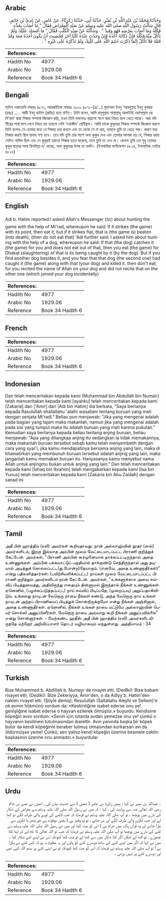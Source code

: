 ## Arabic


<div dir="rtl" lang="ar" style={{fontSize:'larger',backgroundColor:'#f8f9fa',padding:20}}>
وَحَدَّثَنَا مُحَمَّدُ بْنُ عَبْدِ اللَّهِ بْنِ نُمَيْرٍ، حَدَّثَنَا أَبِي، حَدَّثَنَا زَكَرِيَّاءُ، عَنْ عَامِرٍ، عَنْ عَدِيِّ بْنِ حَاتِمٍ، قَالَ سَأَلْتُ رَسُولَ اللَّهِ صلى الله عليه وسلم عَنْ صَيْدِ الْمِعْرَاضِ فَقَالَ ‏"‏ مَا أَصَابَ بِحَدِّهِ فَكُلْهُ وَمَا أَصَابَ بِعَرْضِهِ فَهُوَ وَقِيذٌ ‏"‏ ‏.‏ وَسَأَلْتُهُ عَنْ صَيْدِ الْكَلْبِ فَقَالَ ‏"‏ مَا أَمْسَكَ عَلَيْكَ وَلَمْ يَأْكُلْ مِنْهُ فَكُلْهُ فَإِنَّ ذَكَاتَهُ أَخْذُهُ فَإِنْ وَجَدْتَ عِنْدَهُ كَلْبًا آخَرَ فَخَشِيتَ أَنْ يَكُونَ أَخَذَهُ مَعَهُ وَقَدْ قَتَلَهُ فَلاَ تَأْكُلْ إِنَّمَا ذَكَرْتَ اسْمَ اللَّهِ عَلَى كَلْبِكَ وَلَمْ تَذْكُرْهُ عَلَى غَيْرِهِ ‏"‏ ‏.‏
</div>
<div style={{backgroundColor:'#f8f9fa',padding:20, marginBottom: 10}}><table> <thead> <tr> <th>References:</th> <th></th> </tr> </thead> <tbody><tr><td>Hadith No</td><td>4977</td></tr><tr><td>Arabic No</td><td>1929.06</td></tr><tr><td>Reference</td><td>Book 34 Hadith 6</td></tr></tbody></table></div>

## Bengali


<div dir="ltr" lang="bn" style={{fontSize:'larger',backgroundColor:'#f8f9fa',padding:20}}>
হাদিস একাডেমি নাম্বারঃ ৪৮৭১, আন্তর্জাতিক নাম্বারঃ ১৯২৯ ৪৮৭১-(৪/...) মুহাম্মাদ ইবনু ‘আবদুল্লাহ ইবনু নুমায়র (রহঃ) ..... আদী ইবনু হাতিম (রাযিঃ) হতে বর্ণিত। তিনি বলেন, আমি রসূলুল্লাহ সাল্লাল্লাহু আলাইহি ওয়াসাল্লাম কে মি'রায’ দ্বারা শিকার সম্পর্কে জিজ্ঞেস করি, তখন তিনি বললেনঃ ধারালো অংশ দ্বারা নিহত হলে খেতে পারো। আর যদি তীরের পার্শ্ব ভাগ লেগে নিহত হয় তাহলে সেটা ‘ওয়াকীয’ শ্ৰেণীভুক্ত। আমি তাকে কুকুরের শিকার সম্পর্কে জিজ্ঞেস করলে তিনি বলেনঃ সে তোমার জন্য যে শিকার ধরে রাখবে এবং তা থেকে সে না খায়, তাহলে তুমি তা খেতে পার। কারণ তার শিকার করাই ছিল যাবাহ গণ্য হবে। তবে যদি তুমি তার পাশে অন্য কুকুর দেখ এবং তোমার আশঙ্কা হয় যে, শিকার ধরায় সেটাও শামিল ছিল এবং সে কুকুরই হয়তো শিকার হত্যা করেছে, তবে তুমি তা খেও না। কেননা তুমি তো শুধু তোমার কুকুর ছাড়ার সময় বিসমিল্লা-হ' বলেছ, অন্য কুকুরের উপর তা বলনি। (ইসলামিক ফাউন্ডেশন ৪৮২৪, ইসলামিক সেন্টার ৪৮২৫)
</div>
<div style={{backgroundColor:'#f8f9fa',padding:20, marginBottom: 10}}><table> <thead> <tr> <th>References:</th> <th></th> </tr> </thead> <tbody><tr><td>Hadith No</td><td>4977</td></tr><tr><td>Arabic No</td><td>1929.06</td></tr><tr><td>Reference</td><td>Book 34 Hadith 6</td></tr></tbody></table></div>

## English


<div dir="ltr" lang="en" style={{fontSize:'larger',backgroundColor:'#f8f9fa',padding:20}}>
Adi b. Hatim reported:I asked Allah's Messenger (ﷺ) about hunting the game with the help of Mi'rad, whereupon he said: If it strikes (the game) with its point, then eat it, but if it strikes flat, that is (the game is) beaten (into death), (then do not eat that) 'Adi further said: I asked him about hunting with the help of a dog, whereupon he said: If that (the dog) catches it (the game) for you and does not eat out of that, then you eat (the game) for Dhakat (slaughtering) of that is its being caught by it (by the dog). But if you find another dog besides it, and you fear that that dog (the second one) had caught it (the game) along with that (your dog) and killed it. then don't eat; for you recited the name of Allah on your dog and did not recite that on the other one (which joined your dog incidentally)
</div>
<div style={{backgroundColor:'#f8f9fa',padding:20, marginBottom: 10}}><table> <thead> <tr> <th>References:</th> <th></th> </tr> </thead> <tbody><tr><td>Hadith No</td><td>4977</td></tr><tr><td>Arabic No</td><td>1929.06</td></tr><tr><td>Reference</td><td>Book 34 Hadith 6</td></tr></tbody></table></div>

## French


<div dir="ltr" lang="fr" style={{fontSize:'larger',backgroundColor:'#f8f9fa',padding:20}}>

</div>
<div style={{backgroundColor:'#f8f9fa',padding:20, marginBottom: 10}}><table> <thead> <tr> <th>References:</th> <th></th> </tr> </thead> <tbody><tr><td>Hadith No</td><td>4977</td></tr><tr><td>Arabic No</td><td>1929.06</td></tr><tr><td>Reference</td><td>Book 34 Hadith 6</td></tr></tbody></table></div>

## Indonesian


<div dir="ltr" lang="id" style={{fontSize:'larger',backgroundColor:'#f8f9fa',padding:20}}>
Dan telah menceritakan kepada kami [Muhammad bin Abdullah bin Numair] telah menceritakan kepada kami [ayahku] telah menceritakan kepada kami [Zakaria] dari ['Amir] dari [Adi bin Hatim] dia berkata, "Saya bertanya kepada Rasulullah shallallahu 'alaihi wasallam tentang buruan yang mati dengan senjata Mi'radl." Beliau pun menjawab: "Jika yang mengenai adalah pada bagian yang tajam maka makanlah, namun jika yang mengenai adalah pada sisi yang tumpul maka itu adalah buruan yang mati karena pukulan." Kemudian saya bertanya kepada beliau tentang anjing buruan, beliau menjawab: "Apa yang ditangkap anjing itu sedangkan ia tidak memakannya, maka makanlah buruan tersebut sebab kamu telah menyembelih dengan cara yang syar'i, jika kamu mendapatinya bersama anjing yang lain, maka di khawatirkan yang membunuh buruan tersebut adalah anjing yang lain, maka janganlah kamu memakan buruan itu. Hanyasanya kamu menyebut nama Allah untuk anjingmu bukan untuk anjing yang lain." Dan telah menceritakan kepada kami [Ishaq bin Ibrahim] telah mengabarkan kepada kami [Isa bin Yunus] telah menceritakan kepada kami [Zakaria bin Abu Zaidah] dengan sanad ini
</div>
<div style={{backgroundColor:'#f8f9fa',padding:20, marginBottom: 10}}><table> <thead> <tr> <th>References:</th> <th></th> </tr> </thead> <tbody><tr><td>Hadith No</td><td>4977</td></tr><tr><td>Arabic No</td><td>1929.06</td></tr><tr><td>Reference</td><td>Book 34 Hadith 6</td></tr></tbody></table></div>

## Tamil


<div dir="ltr" lang="ta" style={{fontSize:'larger',backgroundColor:'#f8f9fa',padding:20}}>
அதீ பின் ஹாத்திம் (ரலி) அவர்கள் கூறியதாவது: நான் அல்லாஹ்வின் தூதர் (ஸல்) அவர்களிடம், இறகு இல்லாத அம்பின் மூலம் வேட்டையாடப்பட்ட பிராணி குறித்துக் கேட்டேன். அவர்கள், "பிராணி அம்பின் கூர்முனையால் தாக்கப்பட்டிருந்தால் அதை உண்ணுங்கள். அம்பின் பக்கவாட்டுப் பகுதியால் தாக்குண்டு செத்திருந்தால் அது தடியால் அடித்துக் கொல்லப்பட்ட(து போன்ற)தேயாகும். (எனவே, அதை உண்ணாதீர்கள்)" என்று பதிலளித்தார்கள். (பயிற்சியளிக்கப்பட்ட) நாய்கள் மூலம் வேட்டையாடப்பட்ட பிராணி குறித்தும் அவர்களிடம் நான் கேட்டேன். அவர்கள், "உங்களுக்காக அவை கவ்விப் பிடித்துவைத்து, அதிலிருந்து எதையும் தின்னாமல் இருந்தால் நீங்கள் உண்ணுங்கள். ஏனெனில், (பழக்கப்படுத்தப்பட்ட) நாய் கவ்விப் பிடிப்பதே, (முறைப்படி) அறுப்பதாகிவிடும். உங்களது நாயுடன் வேறொரு நாயை நீங்கள் கண்டு, அந்த வேறொரு நாய் உங்கள் நாயுடன் அந்தப் பிராணியைப் பிடித்துக் கொன்றிருக்குமோ என்று நீங்கள் அஞ்சினால், அதை உண்ணாதீர்கள். ஏனெனில், நீங்கள் உங்கள் நாயை மட்டுமே அல்லாஹ்வின் பெயர் சொல்லி அனுப்பினீர்கள். வேறொரு நாயை அவ்வாறு கூறி நீங்கள் அனுப்பவில்லை" என்று சொன்னார்கள். - மேற்கண்ட ஹதீஸ் அதீ பின் ஹாத்திம் (ரலி) அவர்களிடமிருந்தே மற்றோர் அறிவிப்பாளர் தொடர் வழியாகவும் வந்துள்ளது. அத்தியாயம் : 34
</div>
<div style={{backgroundColor:'#f8f9fa',padding:20, marginBottom: 10}}><table> <thead> <tr> <th>References:</th> <th></th> </tr> </thead> <tbody><tr><td>Hadith No</td><td>4977</td></tr><tr><td>Arabic No</td><td>1929.06</td></tr><tr><td>Reference</td><td>Book 34 Hadith 6</td></tr></tbody></table></div>

## Turkish


<div dir="ltr" lang="tr" style={{fontSize:'larger',backgroundColor:'#f8f9fa',padding:20}}>
Bize Muhammed b. AbdiIIah b. Numeyr de rivayet etti. (Dedîki): Bize babam rivayet etti; (Dediki): Bize Zekeriyya, Âmir'den, o da Adîyy b. Hatim'den naklen rivayet etti. (Şöyle demiş): ResuluIIah (Sallallahu Aleyhi ve Sellem)'e ok avının hükmünü sordum da: «Keskinliğine isabet ederse onu ye! genîşliğine isabet ederse o hayvan ezilerek ölmüştür.» buyurdu. Kendisine köpeğin avını sordum: «Senin için tutarda avdan yemezse onu ye! çünkü o hayvanın kesilmesi tutulmasından ibarettir. Avın yanında başka bir köpek bulur da kendi köpeğinle beraber tutmuş olmasından korkarsan avı da öldürmüşse yeme! Çünkü, sen yalnız kendi köpeğin üzerine besmele çektin başkasının üzerine onu anmadın.» buyurdular
</div>
<div style={{backgroundColor:'#f8f9fa',padding:20, marginBottom: 10}}><table> <thead> <tr> <th>References:</th> <th></th> </tr> </thead> <tbody><tr><td>Hadith No</td><td>4977</td></tr><tr><td>Arabic No</td><td>1929.06</td></tr><tr><td>Reference</td><td>Book 34 Hadith 6</td></tr></tbody></table></div>

## Urdu


<div dir="rtl" lang="ur" style={{fontSize:'larger',backgroundColor:'#f8f9fa',padding:20}}>
۔ عبداللہ بن نمیر نے کہا : ہمیں زکریا نے عامر ( شعبی ) سے حدیث بیان کی ، انھوں نے عدی بن حاتم رضی اللہ تعالیٰ عنہ سے روایت کی ، کہا : کہ میں نے رسول اللہ صلی اللہ علیہ وسلم سے معراض کے شکار کے بارے میں پوچھا ، تو آپ صلی اللہ علیہ وسلم نے فرمایا کہ جب لاٹھی کی لوہے والی طرف لگے تو کھا لے اور جب لکڑی والی طرف لگے اور مر جائے ، تو وہ وقیذ ہے ( یعنی موقوذہ ہے جو پتھر یا لکڑی سے مارا جائے اور وہ قرآن پاک میں حرام ہے ) اس کو مت کھا اور میں نے رسول اللہ صلی اللہ علیہ وسلم سے کتے کے بارے میں پوچھا تو آپ صلی اللہ علیہ وسلم نے فرمایا کہ جب تو اللہ تعالیٰ کا نام لے کر اپنا کتا چھوڑے ، تو کھا لے لیکن اگر کتا شکار میں سے کھا لے تو مت کھا کیونکہ اس نے اپنے لئے شکار کیا ۔ میں نے کہا کہ اگر میں اپنے کتے کے ساتھ دوسرے کتے کو پاؤں اور یہ معلوم نہ ہو کہ کس کتے نے پکڑا ہے؟ تو آپ صلی اللہ علیہ وسلم نے فرمایا کہ اس کو مت کھا کیونکہ تو نے اپنے کتے پر بسم اللہ کہی تھی اور دوسرے کتے پر نہیں پڑھی ۔
</div>
<div style={{backgroundColor:'#f8f9fa',padding:20, marginBottom: 10}}><table> <thead> <tr> <th>References:</th> <th></th> </tr> </thead> <tbody><tr><td>Hadith No</td><td>4977</td></tr><tr><td>Arabic No</td><td>1929.06</td></tr><tr><td>Reference</td><td>Book 34 Hadith 6</td></tr></tbody></table></div>